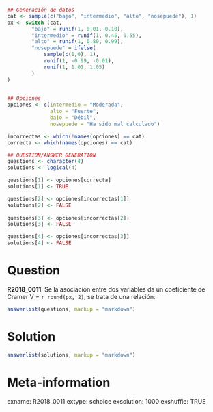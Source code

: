 ```r
## Generación de datos
cat <- sample(c("bajo", "intermedio", "alto", "nosepuede"), 1)
px <- switch (cat,
        "bajo" = runif(1, 0.01, 0.10),
        "intermedio" = runif(1, 0.45, 0.55),
        "alto" = runif(1, 0.80, 0.99),
        "nosepuede" = ifelse(
            sample(c(1,0), 1),
            runif(1, -0.99, -0.01),
            runif(1, 1.01, 1.05)
        )
)
    

## Opciones
opciones <- c(intermedio = "Moderada",
              alto = "Fuerte",
              bajo = "Débil",
              nosepuede = "Ha sido mal calculado")

incorrectas <- which(!names(opciones) == cat)
correcta <- which(names(opciones) == cat)

## QUESTION/ANSWER GENERATION
questions <- character(4)
solutions <- logical(4)

questions[1] <- opciones[correcta]
solutions[1] <- TRUE

questions[2] <- opciones[incorrectas[1]]
solutions[2] <- FALSE
    
questions[3] <- opciones[incorrectas[2]]
solutions[3] <- FALSE

questions[4] <- opciones[incorrectas[3]]
solutions[4] <- FALSE
```

Question
========
**R2018_0011**. Se la asociación entre dos variables da un coeficiente de Cramer V = `r round(px, 2)`, se trata de una relación:


```r
answerlist(questions, markup = "markdown")
```
  
Solution
========

```r
answerlist(solutions, markup = "markdown")
```

Meta-information
================
exname: R2018_0011
extype: schoice
exsolution: 1000
exshuffle: TRUE